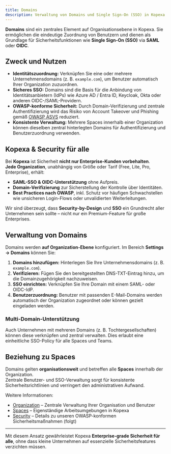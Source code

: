 ```yaml
---
title: Domains
description: Verwaltung von Domains und Single Sign-On (SSO) in Kopexa
---
```



**Domains** sind ein zentrales Element auf Organisationsebene in Kopexa. Sie ermöglichen die eindeutige Zuordnung von Benutzern und dienen als Grundlage für Sicherheitsfunktionen wie **Single Sign-On (SSO)** via **SAML** oder **OIDC**.

## Zweck und Nutzen

- **Identitätszuordnung:** Verknüpfen Sie eine oder mehrere Unternehmensdomains (z. B. `example.com`), um Benutzer automatisch Ihrer Organization zuzuordnen.
- **Sicheres SSO:** Domains sind die Basis für die Anbindung von Identitätsanbietern (IdPs) wie Azure AD / Entra ID, Keycloak, Okta oder anderen OIDC-/SAML-Providern.
- **OWASP-konforme Sicherheit:** Durch Domain-Verifizierung und zentrale Authentifizierung wird das Risiko von Account Takeover und Phishing gemäß [OWASP ASVS](https://owasp.org/www-project-application-security-verification-standard/) reduziert.
- **Konsistente Verwaltung:** Mehrere Spaces innerhalb einer Organization können dieselben zentral hinterlegten Domains für Authentifizierung und Benutzerzuordnung verwenden.

## Kopexa & Security für alle

Bei **Kopexa** ist Sicherheit **nicht nur Enterprise-Kunden vorbehalten**.  
**Jede Organization**, unabhängig von Größe oder Tarif (Free, Lite, Pro, Enterprise), erhält:

- **SAML-SSO & OIDC-Unterstützung** ohne Aufpreis.
- **Domain-Verifizierung** zur Sicherstellung der Kontrolle über Identitäten.
- **Best Practices nach OWASP**, inkl. Schutz vor häufigen Schwachstellen wie unsicheren Login-Flows oder unvalidierten Weiterleitungen.

Wir sind überzeugt, dass **Security-by-Design** und **SSO** ein Grundrecht aller Unternehmen sein sollte – nicht nur ein Premium-Feature für große Enterprises.

## Verwaltung von Domains

Domains werden **auf Organization-Ebene** konfiguriert. Im Bereich **Settings → Domains** können Sie:

1. **Domains hinzufügen:** Hinterlegen Sie Ihre Unternehmensdomains (z. B. `example.com`).
2. **Verifizieren:** Fügen Sie den bereitgestellten DNS-TXT-Eintrag hinzu, um die Domainzugehörigkeit nachzuweisen.
3. **SSO einrichten:** Verknüpfen Sie Ihre Domain mit einem SAML- oder OIDC-IdP.
4. **Benutzerzuordnung:** Benutzer mit passenden E-Mail-Domains werden automatisch der Organization zugeordnet oder können gezielt eingeladen werden.

### Multi-Domain-Unterstützung

Auch Unternehmen mit mehreren Domains (z. B. Tochtergesellschaften) können diese verknüpfen und zentral verwalten. Dies erlaubt eine einheitliche SSO-Policy für alle Spaces und Teams.

## Beziehung zu Spaces

Domains gelten **organisationsweit** und betreffen alle **Spaces** innerhalb der Organization.  
Zentrale Benutzer- und SSO-Verwaltung sorgt für konsistente Sicherheitsrichtlinien und verringert den administrativen Aufwand.  

Weitere Informationen:
- [Organization](./index.mdx) – Zentrale Verwaltung Ihrer Organisation und Benutzer  
- [Spaces](./spaces.mdx) – Eigenständige Arbeitsumgebungen in Kopexa  
- [Security](./security.mdx) – Details zu unseren OWASP-konformen Sicherheitsmaßnahmen (folgt)

---

Mit diesem Ansatz gewährleistet Kopexa **Enterprise-grade Sicherheit für alle**, ohne dass kleine Unternehmen auf essenzielle Sicherheitsfeatures verzichten müssen.
